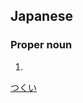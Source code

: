 ==Japanese==
{{ja-kanjitab|津|久|井}}

===Proper noun===
{{ja-pos|proper|つくい}}

# {{surname|lang=ja}}

[[Category:Japanese surnames|つくい]]